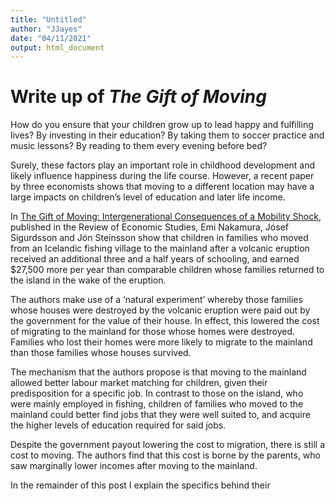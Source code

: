 ```yaml
---
title: "Untitled"
author: "JJayes"
date: "04/11/2021"
output: html_document
---
```


# Write up of *The Gift of Moving*

How do you ensure that your children grow up to lead happy and fulfilling lives? By investing in their education? By taking them to soccer practice and music lessons? By reading to them every evening before bed?

Surely, these factors play an important role in childhood development and likely influence happiness during the life course. However, a recent paper by three economists shows that moving to a different location may have a large impacts on children's level of education and later life income.

In [The Gift of Moving: Intergenerational Consequences of a Mobility Shock](https://academic.oup.com/restud/advance-article/doi/10.1093/restud/rdab062/6372705 "RESTUD Link"), published in the Review of Economic Studies, Emi Nakamura, Jósef Sigurdsson and Jón Steinsson show that children in families who moved from an Icelandic fishing village to the mainland after a volcanic eruption received an additional three and a half years of schooling, and earned \$27,500 more per year than comparable children whose families returned to the island in the wake of the eruption.

The authors make use of a 'natural experiment' whereby those families whose houses were destroyed by the volcanic eruption were paid out by the government for the value of their house. In effect, this lowered the cost of migrating to the mainland for those whose homes were destroyed. Families who lost their homes were more likely to migrate to the mainland than those families whose houses survived.

The mechanism that the authors propose is that moving to the mainland allowed better labour market matching for children, given their predisposition for a specific job. In contrast to those on the island, who were mainly employed in fishing, children of families who moved to the mainland could better find jobs that they were well suited to, and acquire the higher levels of education required for said jobs.

Despite the government payout lowering the cost to migration, there is still a cost to moving. The authors find that this cost is borne by the parents, who saw marginally lower incomes after moving to the mainland.

In the remainder of this post I explain the specifics behind their
